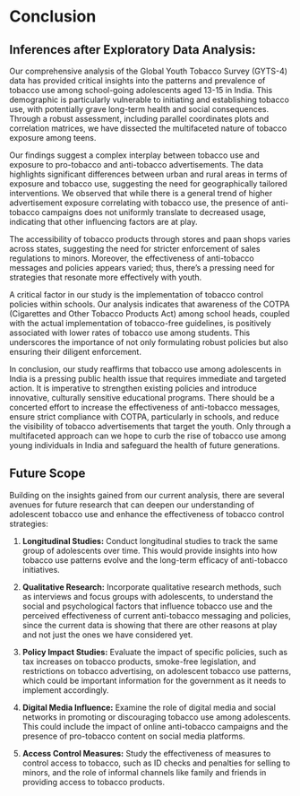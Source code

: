 # Conclusion

## Inferences after Exploratory Data Analysis:
Our comprehensive analysis of the Global Youth Tobacco Survey (GYTS-4) data has provided critical insights into the patterns and prevalence of tobacco use among school-going adolescents aged 13-15 in India. This demographic is particularly vulnerable to initiating and establishing tobacco use, with potentially grave long-term health and social consequences. Through a robust assessment, including parallel coordinates plots and correlation matrices, we have dissected the multifaceted nature of tobacco exposure among teens.

Our findings suggest a complex interplay between tobacco use and exposure to pro-tobacco and anti-tobacco advertisements. The data highlights significant differences between urban and rural areas in terms of exposure and tobacco use, suggesting the need for geographically tailored interventions. We observed that while there is a general trend of higher advertisement exposure correlating with tobacco use, the presence of anti-tobacco campaigns does not uniformly translate to decreased usage, indicating that other influencing factors are at play.

The accessibility of tobacco products through stores and paan shops varies across states, suggesting the need for stricter enforcement of sales regulations to minors. Moreover, the effectiveness of anti-tobacco messages and policies appears varied; thus, there's a pressing need for strategies that resonate more effectively with youth.

A critical factor in our study is the implementation of tobacco control policies within schools. Our analysis indicates that awareness of the COTPA (Cigarettes and Other Tobacco Products Act) among school heads, coupled with the actual implementation of tobacco-free guidelines, is positively associated with lower rates of tobacco use among students. This underscores the importance of not only formulating robust policies but also ensuring their diligent enforcement.

In conclusion, our study reaffirms that tobacco use among adolescents in India is a pressing public health issue that requires immediate and targeted action. It is imperative to strengthen existing policies and introduce innovative, culturally sensitive educational programs. There should be a concerted effort to increase the effectiveness of anti-tobacco messages, ensure strict compliance with COTPA, particularly in schools, and reduce the visibility of tobacco advertisements that target the youth. Only through a multifaceted approach can we hope to curb the rise of tobacco use among young individuals in India and safeguard the health of future generations.

## Future Scope

Building on the insights gained from our current analysis, there are several avenues for future research that can deepen our understanding of adolescent tobacco use and enhance the effectiveness of tobacco control strategies:

1. **Longitudinal Studies:** Conduct longitudinal studies to track the same group of adolescents over time. This would provide insights into how tobacco use patterns evolve and the long-term efficacy of anti-tobacco initiatives.

2. **Qualitative Research:** Incorporate qualitative research methods, such as interviews and focus groups with adolescents, to understand the social and psychological factors that influence tobacco use and the perceived effectiveness of current anti-tobacco messaging and policies, since the current data is showing that there are other reasons at play and not just the ones we have considered yet.

3. **Policy Impact Studies:** Evaluate the impact of specific policies, such as tax increases on tobacco products, smoke-free legislation, and restrictions on tobacco advertising, on adolescent tobacco use patterns, which could be important information for the government as it needs to implement accordingly. 

4. **Digital Media Influence:** Examine the role of digital media and social networks in promoting or discouraging tobacco use among adolescents. This could include the impact of online anti-tobacco campaigns and the presence of pro-tobacco content on social media platforms.

5. **Access Control Measures:** Study the effectiveness of measures to control access to tobacco, such as ID checks and penalties for selling to minors, and the role of informal channels like family and friends in providing access to tobacco products.
